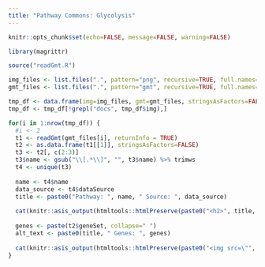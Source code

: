 ```yaml
---
title: "Pathway Commons: Glycolysis"
---
```


```r
knitr::opts_chunk$set(echo=FALSE, message=FALSE, warning=FALSE)
```

```r
library(magrittr)

source("readGmt.R")

img_files <- list.files(".", pattern="png", recursive=TRUE, full.names=TRUE)
gmt_files <- list.files(".", pattern="gmt", recursive=TRUE, full.names=TRUE)

tmp_df <- data.frame(img=img_files, gmt=gmt_files, stringsAsFactors=FALSE)
tmp_df <- tmp_df[!grepl("docs", tmp_df$img),]

for(i in 1:nrow(tmp_df)) {
  #i <- 2
  t1 <- readGmt(gmt_files[i], returnInfo = TRUE)
  t2 <- as.data.frame(t1[[1]], stringsAsFactors=FALSE)
  t3 <- t2[, c(2:3)]
  t3$name <- gsub("\\[.*\\]", "", t3$name) %>% trimws 
  t4 <- unique(t3)  
  
  name <- t4$name
  data_source <- t4$dataSource
  title <- paste0("Pathway: ", name, " Source: ", data_source)
  
  cat(knitr::asis_output(htmltools::htmlPreserve(paste0("<h2>", title, "</h2>"))))
  
  genes <- paste(t2$geneSet, collapse=" ")
  alt_text <- paste0(title, " Genes: ", genes)
  
  cat(knitr::asis_output(htmltools::htmlPreserve(paste0("<img src=\"", img_files[i], "\" alt=\"", alt_text, "\"/>"))))
}
```
